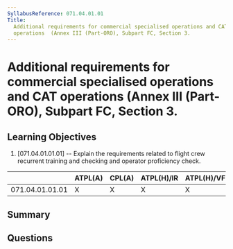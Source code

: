 ```yaml
---
SyllabusReference: 071.04.01.01
Title:
  Additional requirements for commercial specialised operations and CAT
  operations  (Annex III (Part-ORO), Subpart FC, Section 3.
---
```


# Additional requirements for commercial specialised operations and CAT operations (Annex III (Part-ORO), Subpart FC, Section 3.

## Learning Objectives

1. [071.04.01.01.01] -- Explain the requirements related to flight crew
   recurrent training and checking and operator proficiency check.

|                 | ATPL(A) | CPL(A) | ATPL(H)/IR | ATPL(H)/VFR | CPL(H) | IR  | CBIR(A) |
| --------------- | ------- | ------ | ---------- | ----------- | ------ | --- | ------- |
| 071.04.01.01.01 | X       | X      | X          | X           | X      |     |         |

## Summary

## Questions
